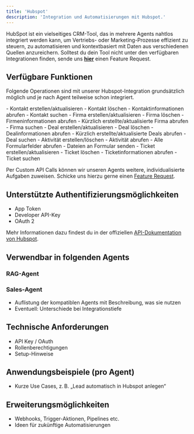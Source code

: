 ```yaml
---
title: 'Hubspot'
description: 'Integration und Automatisierungen mit Hubspot.'
---
```


HubSpot ist ein vielseitiges CRM-Tool, das in mehrere Agents nahtlos integriert werden kann, um Vertriebs- oder Marketing-Prozesse effizient zu steuern, zu automatisieren und kontextbasiert mit Daten aus verschiedenen Quellen anzureichern.
<Info>Solltest du dein Tool nicht unter den verfügbaren Integrationen finden, sende uns <a href="mailto:support@pzlr.ai">**hier**</a> einen Feature Request.</Info>

## Verfügbare Funktionen

Folgende Operationen sind mit unserer Hubspot-Integration grundsätzlich möglich und je nach Agent teilweise schon integriert.

<AccordionGroup>

  <Accordion title="Kontakte">
    - Kontakt erstellen/aktualisieren
    - Kontakt löschen
    - Kontaktinformationen abrufen
    - Kontakt suchen
  </Accordion>

  <Accordion title="Unternehmen/Firma">
    - Firma erstellen/aktualisieren
    - Firma löschen
    - Firmeninformationen abrufen
    - Kürzlich erstellte/aktualisierte Firma abrufen
    - Firma suchen
  </Accordion>

  <Accordion title="Deals">
    - Deal erstellen/aktualisieren
    - Deal löschen
    - Dealinformationen abrufen
    - Kürzlich erstellte/aktualisierte Deals abrufen
    - Deal suchen
  </Accordion>

  <Accordion title="Aktivitäten">
    - Aktivität erstellen/löschen
    - Aktivität abrufen
  </Accordion>

  <Accordion title="Formular">
    - Alle Formularfelder abrufen
    - Dateien an Formular senden
  </Accordion>

  <Accordion title="Tickets">
    - Ticket erstellen/aktualisieren
    - Ticket löschen
    - Ticketinformationen abrufen
    - Ticket suchen
  </Accordion>

</AccordionGroup>

Per Custom API Calls können wir unseren Agents weitere, individualisierte Aufgaben zuweisen. Schicke uns hierzu gerne einen <a href="mailto:support@pzlr.ai">Feature Request</a>.

## Unterstützte Authentifizierungsmöglichkeiten

- App Token
- Developer API-Key
- OAuth 2

<Note>Mehr Informationen dazu findest du in der offiziellen [API-Dokumentation von Hubspot](https://developers.hubspot.de/docs/reference/api/overview).</Note>

## Verwendbar in folgenden Agents

### RAG-Agent

### Sales-Agent

- Auflistung der kompatiblen Agents mit Beschreibung, was sie nutzen
- Eventuell: Unterschiede bei Integrationstiefe

## Technische Anforderungen

- API Key / OAuth
- Rollenberechtigungen
- Setup-Hinweise

## Anwendungsbeispiele (pro Agent)

- Kurze Use Cases, z. B. „Lead automatisch in Hubspot anlegen“

## Erweiterungsmöglichkeiten

- Webhooks, Trigger-Aktionen, Pipelines etc.
- Ideen für zukünftige Automatisierungen




